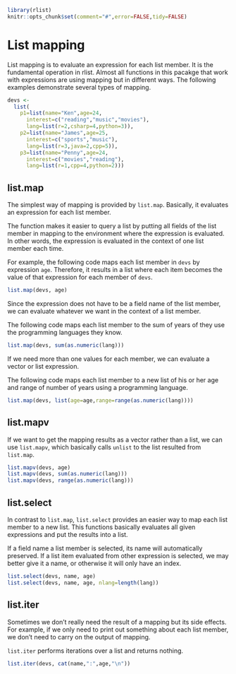 <!--
%\VignetteEngine{knitr}
%\VignetteIndexEntry{List mapping}
-->

```r
library(rlist)
knitr::opts_chunk$set(comment="#",error=FALSE,tidy=FALSE)
```

# List mapping

List mapping is to evaluate an expression for each list member. It is the fundamental operation in rlist. Almost all functions in this pacakge that work with expressions are using mapping but in different ways. The following examples demonstrate several types of mapping.

```r
devs <- 
  list(
    p1=list(name="Ken",age=24,
      interest=c("reading","music","movies"),
      lang=list(r=2,csharp=4,python=3)),
    p2=list(name="James",age=25,
      interest=c("sports","music"),
      lang=list(r=3,java=2,cpp=5)),
    p3=list(name="Penny",age=24,
      interest=c("movies","reading"),
      lang=list(r=1,cpp=4,python=2)))
```

## list.map

The simplest way of mapping is provided by `list.map`. Basically, it evaluates an expression for each list member. 

The function makes it easier to query a list by putting all fields of the list member in mapping to the environment where the expression is evaluated. In other words, the expression is evaluated in the context of one list member each time.

For example, the following code maps each list member in `devs` by expression `age`. Therefore, it results in a list where each item becomes the value of that expression for each member of `devs`.

```r
list.map(devs, age)
```

Since the expression does not have to be a field name of the list member, we can evaluate whatever we want in the context of a list member.

The following code maps each list member to the sum of years of they use the programming languages they know.

```r
list.map(devs, sum(as.numeric(lang)))
```

If we need more than one values for each member, we can evaluate a vector or list expression.

The following code maps each list member to a new list of his or her age and range of number of years using a programming language.

```r
list.map(devs, list(age=age,range=range(as.numeric(lang))))
```

## list.mapv

If we want to get the mapping results as a vector rather than a list, we can use `list.mapv`, which basically calls `unlist` to the list resulted from `list.map`.

```r
list.mapv(devs, age)
list.mapv(devs, sum(as.numeric(lang)))
list.mapv(devs, range(as.numeric(lang)))
```

## list.select

In contrast to `list.map`, `list.select` provides an easier way to map each list member to a new list. This functions basically evaluates all given expressions and put the results into a list.

If a field name a list member is selected, its name will automatically preserved. If a list item evaluated from other expression is selected, we may better give it a name, or otherwise it will only have an index.

```r
list.select(devs, name, age)
list.select(devs, name, age, nlang=length(lang))
```

## list.iter

Sometimes we don't really need the result of a mapping but its side effects. For example, if we only need to print out something about each list member, we don't need to carry on the output of mapping.

`list.iter` performs iterations over a list and returns nothing.

```r
list.iter(devs, cat(name,":",age,"\n"))
```

